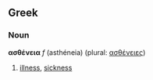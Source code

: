 ==Greek==
===Noun===
'''ασθένεια''' ''f'' (asthéneia) (plural: [[ασθένειες]])

# [[illness]], [[sickness]]